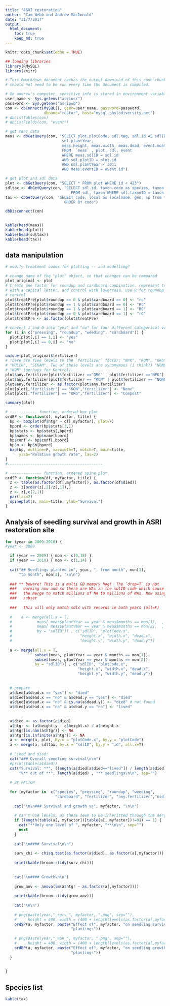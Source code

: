 ```yaml
---
title: "ASRI restoration"
author: "Cam Webb and Andrew MacDonald"
date: "31/7/2017"
output: 
  html_document:
    toc: true
    keep_md: true
---
```


```r
knitr::opts_chunk$set(echo = TRUE)
```

```r
## loading libraries
library(RMySQL)
library(knitr)
```

```r
# This Rmarkdown document caches the output download of this code chunk, so it
# should not need to be run every time the document is compiled.

# On andrew's computer, sensitive info is stored in environment variables.
user_name <- Sys.getenv("asriusr")
password <- Sys.getenv("asripwd")
con <- dbConnect(MySQL(), user=user_name, password=password,
                 dbname="restor", host="mysql.phylodiversity.net")
# dbListTables(con)
# dbListFields(con, "event")

# get meas data
meas <- dbGetQuery(con, "SELECT plot.plotCode, sdl.tag, sdl.id AS sdlID,
                         sdl.plantYear,
                         meas.height, meas.width, meas.dead, event.months
                         FROM  `meas` , plot, sdl, event
                         WHERE meas.sdlID = sdl.id
                         AND sdl.plotID = plot.id
                         AND sdl.plantYear < 2011
                         AND meas.eventID = event.id")

# get plot and sdl data
plot <- dbGetQuery(con, "SELECT * FROM plot WHERE id < 423")
sdltax <- dbGetQuery(con, "SELECT sdl.id, taxon.code as species, taxon.local
                             FROM sdl, taxon WHERE sdl.taxonID = taxon.id")
tax <- dbGetQuery(con, "SELECT code, local as localname, gen, sp from taxon
                          ORDER BY code")

dbDisconnect(con)
  
```

```r
kable(head(meas))
kable(head(plot))
kable(head(sdltax))
kable(head(tax))

```


## data manipulation

```r
# modify treatment codes for plotting -- and modelling? 

# change name of the "plot" object, so that changes can be compared
plot_original <- plot
# Create one factor for roundup and cardboard combination. represent treatment
# with a capital letter, and control with lowercase. use R for roundup and C for
# control
plot$treatPre[plot$roundup == 0 & plot$cardboard == 0] <- "rc"
plot$treatPre[plot$roundup == 1 & plot$cardboard == 0] <- "Rc"
plot$treatPre[plot$roundup == 1 & plot$cardboard == 1] <- "RC"
plot$treatPre[plot$roundup == 0 & plot$cardboard == 1] <- "rC"
plot$treatPre <- as.factor(plot$treatPre)

# convert 1 and 0 into "yes" and "no" for four different categorical variables
for (i in c("pressing", "roundup", "weeding", "cardboard")) {
  plot[plot[,i] == 1,i] <- "yes"
  plot[plot[,i] == 0,i] <- "no"
}

unique(plot_original$fertilizer)
# There are five levels to the `fertilizer` factor: "NPK", "KON", "ORG", "NONE",
# "MULCH", "SEKAM". Two of these levels are synonymous (i think?) "NONE" and
# "KON" (perhaps for Kontrol).
plot$any.fertilizer[plot$fertilizer =="ORG" | plot$fertilizer =="NPK"] <- "yes"
plot$any.fertilizer[plot$fertilizer == "KON" | plot$fertilizer == "NONE"] <- "no"
plot$any.fertilizer <- as.factor(plot$any.fertilizer)
plot[plot[,"fertilizer"] == "KON","fertilizer"] <- "None"
plot[plot[,"fertilizer"] == "ORG","fertilizer"] <- "Compost"
```

```r
summary(plot)
```

```r

# ------------ function, ordered box plot
ordBP <- function(df, myfactor, title) {
  bp <- boxplot(df$htgr ~ df[,myfactor], plot=F)
  bpord <- order(bp$stats[3,])
  bp$stats <- bp$stats[,bpord]
  bp$names <- bp$name[bpord]
  bp$conf <- bp$conf[,bpord]
  bp$n <- bp$n[bpord]
  bxp(bp, outline=F, varwidth=T, notch=T, main=title,
      ylab="Relative growth rate", las=2)
}
#------------------------------------------

# -------------- function, ordered spine plot
ordSP <- function(df, myfactor, title) {
  z <- table(as.factor(df[,myfactor]), as.factor(df$died))
  z <- z[order(z[,2]/z[,1]),]
  z <- z[,c(2,1)]
  par(las=2)
  spineplot(z, main=title, ylab="Survival")
}

```

## Analysis of seedling survival and growth in ASRI restoration site

```r
for (year in 2009:2010) {
#year <- 2009

  if (year == 2009) { mon <- c(0,18) }
  if (year == 2010) { mon <- c(1,14) }
  
  cat("## Seedlings planted in", year, ", from month", mon[1],
      "to month", mon[2], "\n\n")
  
  ### ** beware! This is a multi GB memory hog!  The `drop=T` is not
  ###   working now and so there are NAs in the sdlID code which cause
  ###   the merge to match millions of NA to millions of NAs. Now using
  ###   subset
  
  ###   this will only match sdls with records in both years (all=F)
  
  #    a <- merge(all.x = T,
  #           meas[ meas$plantYear == year & meas$months == mon[1],  , drop=T],
  #           meas[ meas$plantYear == year & meas$months == mon[2],  , drop=T],
  #           by = "sdlID")[ , c("sdlID", "plotCode.x",
  #                              "height.x", "width.x", "dead.x",
  #                              "height.y", "width.y", "dead.y")]     
  
  a <- merge(all.x = T,
             subset(meas, plantYear == year & months == mon[1]),
             subset(meas, plantYear == year & months == mon[2]),
             by = "sdlID")[ , c("sdlID", "plotCode.x",
                                "height.x", "width.x", "dead.x",
                                "height.y", "width.y", "dead.y")]  
  
  
  # prepare
  a$died[a$dead.x == "yes"] <- "died"
  a$died[a$dead.x == "no" & a$dead.y == "yes"] <- "died"
  a$died[a$dead.x == "no" & is.na(a$dead.y)] <- "died" # not found
  a$died[a$dead.x == "no" & a$dead.y == "no"] <- "lived"
  
  
  a$died <- as.factor(a$died)
  a$htgr <- (a$height.y - a$height.x) / a$height.x
  a$htgr[is.nan(a$htgr)] <- NA
  a$htgr[is.infinite(a$htgr)] <- NA
  a <- merge(a, plot, by.x = "plotCode.x", by.y = "plotCode")
  a <- merge(a, sdltax, by.x = "sdlID", by.y = "id", all.x=T)
  
  # Lived and died:
  cat("### Overall seedling survival\n\n")
  #print(table(a$died))
  cat("Survival: **", (length(a$died[a$died=="lived"]) / length(a$died)) * 100,
      "%** out of **", length(a$died) , "** seedlings\n\n", sep="")
  
  # BY FACTOR
  
  for (myfactor in  c("species", "pressing", "roundup", "weeding",
                      "cardboard", "fertilizer", "any.fertilizer","nsdl")) {
    
    cat("\n\n### Survival and growth vs", myfactor, "\n\n")
    
    # can't use levels, as these seem to be inheritted through the merge
    if (length(table(a[, myfactor])[table(a[, myfactor])!=0]) == 1) {
      cat("**Only one level of ", myfactor, "**\n\n", sep="")
      next
    }
    
    cat("\n#### Survival\n\n")
    
    surv_chi <- chisq.test(as.factor(a$died), as.factor(a[,myfactor]))
    
    print(kable(broom::tidy(surv_chi)))
    
    
    cat("\n#### Growth\n\n")
    
    grow_aov <- anova(lm(a$htgr ~ as.factor(a[,myfactor])))
    
    print(kable(broom::tidy(grow_aov)))
    
    cat("\n\n")
    
    # png(paste(year,"_surv_", myfactor, ".png", sep=""),
    #     height = 400, width = (400 + length(levels(as.factor(a[,myfactor])))*20))
    ordSP(a, myfactor, paste("Effect of", myfactor, "on seedling survival,", year,
                             "plantings"))
    
    # png(paste(year,"_RGR_", myfactor, ".png", sep=""),
    #     height = 400, width = (400 + length(levels(as.factor(a[,myfactor])))*20))
    ordBP(a, myfactor, paste("Effect of", myfactor, "on seedling growth,", year,
                             "plantings"))
  }
  
  
}

```

## Species list

```r
kable(tax)
```

